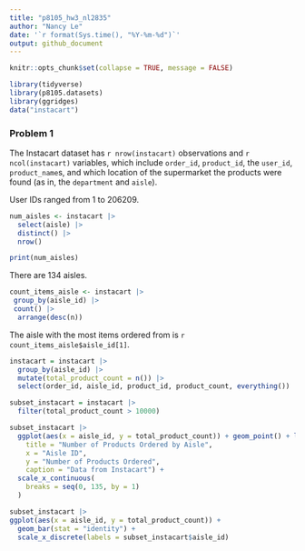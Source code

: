 ```yaml
---
title: "p8105_hw3_nl2835"
author: "Nancy Le"
date: '`r format(Sys.time(), "%Y-%m-%d")`'
output: github_document
---
```


```r
knitr::opts_chunk$set(collapse = TRUE, message = FALSE)
```


```r
library(tidyverse)
library(p8105.datasets)
library(ggridges)
data("instacart")
```

### Problem 1

The Instacart dataset has `r nrow(instacart)` observations and `r ncol(instacart)` variables, which include `order_id`, `product_id`, the `user_id`, `product_name`s, and which location of the supermarket the products were found (as in, the `department` and `aisle`). 

User IDs ranged from 1 to 206209. 

```r
num_aisles <- instacart |> 
  select(aisle) |> 
  distinct() |> 
  nrow()

print(num_aisles)
```

There are 134 aisles. 


```r
count_items_aisle <- instacart |> 
 group_by(aisle_id) |> 
 count() |> 
  arrange(desc(n))
```


The aisle with the most items ordered from is `r count_items_aisle$aisle_id[1]`.


```r
instacart = instacart |> 
  group_by(aisle_id) |> 
  mutate(total_product_count = n()) |> 
  select(order_id, aisle_id, product_id, product_count, everything())
```

```r
subset_instacart = instacart |> 
  filter(total_product_count > 10000)
```

```r
subset_instacart |> 
  ggplot(aes(x = aisle_id, y = total_product_count)) + geom_point() + labs(
    title = "Number of Products Ordered by Aisle",
    x = "Aisle ID",
    y = "Number of Products Ordered",
    caption = "Data from Instacart") +
  scale_x_continuous(
    breaks = seq(0, 135, by = 1)
  )
```


```r
subset_instacart |> 
ggplot(aes(x = aisle_id, y = total_product_count)) + 
  geom_bar(stat = "identity") + 
  scale_x_discrete(labels = subset_instacart$aisle_id)
```

